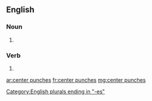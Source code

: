 ==English==

===Noun===
{{head|en|plural}}
# {{plural of|center punch|lang=en}}

===Verb===
{{head|en|verb form}}

# {{en-third-person singular of|center punch}}

[[Category:English plurals ending in "-es"]]

[[ar:center punches]]
[[fr:center punches]]
[[mg:center punches]]